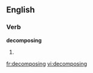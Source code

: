 
==English==

===Verb===
'''decomposing'''

# {{present participle of|[[decompose]]}}

[[fr:decomposing]]
[[vi:decomposing]]